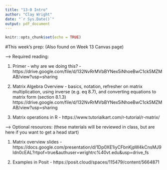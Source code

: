 ```yaml
---
title: "13-0 Intro"
author: "Clay Wright"
date: "`r Sys.Date()`"
output: pdf_document
---
```


```r
knitr::opts_chunk$set(echo = TRUE)
```

#This week's prep:
(Also found on Week 13 Canvas page)

--> Required reading:

1. Primer - why are we doing this? -https://drive.google.com/file/d/132NvRrMVbBYNex5iNhoeBwC1ck5MZMAB/view?usp=sharing 

2. Matrix Algebra Overview - basics, notation, refresher on matrix multiplication, using inverse (e.g. eq 8.7), and converting equations to matrix form (section 8.1.3)
https://drive.google.com/file/d/132NvRrMVbBYNex5iNhoeBwC1ck5MZMAB/view?usp=sharing

3. Matrix operations in R - 
https://www.tutorialkart.com/r-tutorial/r-matrix/ 

--> Optional resources: 
(these materials will be reviewed in class, but are here if you want to get a head start)

1. Matrix overview slides - https://docs.google.com/presentation/d/1Dp0XE1iyCFbnKjpW4kCnsMJ9ldn0cEAL?rtpof=true&authuser=wrightrc%40vt.edu&usp=drive_fs 

2. Examples in Posit - https://posit.cloud/spaces/115479/content/5664871 
